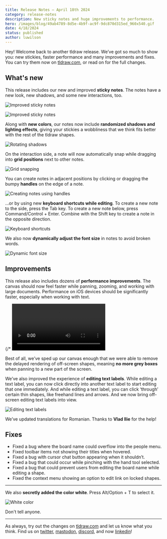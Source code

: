 ```yaml
---
title: Release Notes – April 18th 2024
category: release-notes
description: New sticky notes and huge improvements to performance.
hero: /images/blog/49ab4789-8d5e-4b9f-ac9f-9dc870d315ed_960x540.gif
date: 4/18/2024
status: published
author: luwilson
---
```


Hey! Welcome back to another tldraw release. We’ve got so much to show you: new stickies, faster performance and many improvements and fixes. You can try them now on [tldraw.com](http://tldraw.com/), or read on for the full changes.

## What's new

This release includes our new and improved **sticky notes**. The notes have a new look, new shadows, and some new interactions, too.

![Improved sticky notes](/images/blog/76e09493-71eb-43d9-a38d-97d8b460b848_960x540.gif)

![Improved sticky notes](/images/blog/cb56d96e-04aa-46a3-aa08-365a36845cd3_1838x686.png)

Along with **new colors**, our notes now include **randomized shadows and lighting effects**, giving your stickies a wobbliness that we think fits better with the rest of the tldraw shapes.

![Rotating shadows](/images/blog/3c17d55b-2be3-476d-84d3-5f26696c7809_960x540.gif)

On the interaction side, a note will now automatically snap while dragging into **grid positions** next to other notes.

![Grid snapping](/images/blog/c230f201-88d1-47df-9626-3c743a4e6c7a_722x406.gif)

You can create notes in adjacent positions by clicking or dragging the bumpy **handles** on the edge of a note.

![Creating notes using handles](/images/blog/0deb9327-ee70-4ada-977a-f49d0eb01419_722x406.gif)

…or by using new **keyboard shortcuts while editing**. To create a new note to the side, press the Tab key. To create a new note below, press Command/Control + Enter. Combine with the Shift key to create a note in the opposite direction.

![Keyboard shortcuts](/images/blog/9e3297cf-4643-4d4e-a477-1223c64f0426_722x406.gif)

We also now **dynamically adjust the font size** in notes to avoid broken words.

![Dynamic font size](/images/blog/fdd16a76-2f3e-49ea-9b76-470786d4d304_720x406.gif)

## Improvements

This release also includes dozens of **performance improvements**. The canvas should now feel faster while panning, zooming, and working with large documents. Performance on iOS devices should be significantly faster, especially when working with text.

{/* <Video src="blob:https://tldraw.substack.com/80230c44-df2b-4813-bc2c-d67c7d0c5e31" autoplay lazy /> */}

Best of all, we’ve sped up our canvas enough that we were able to remove the delayed rendering of off-screen shapes, meaning **no more grey boxes** when panning to a new part of the screen.

We’ve also improved the experience of **editing text labels**. While editing a text label, you can now click directly into another text label to start editing that one immediately. And while editing a text label, you can click ‘through’ certain thin shapes, like freehand lines and arrows. And we now bring off-screen editing text labels into view.

![Editing text labels](/images/blog/4d91f68a-829a-4b18-bcef-f37d2ec24bda_960x540.gif)

We’ve updated translations for Romanian. Thanks to **Vlad Ilie** for the help!

## Fixes

- Fixed a bug where the board name could overflow into the people menu.
- Fixed toolbar items not showing their titles when hovered.
- Fixed a bug with cursor chat button appearing when it shouldn’t.
- Fixed a bug that could occur while pinching with the hand tool selected.
- Fixed a bug that could prevent users from editing the board name while editing a shape.
- Fixed the context menu showing an option to edit link on locked shapes.

---

We also **secretly added the color white**. Press Alt/Option + T to select it.

![White color](/images/blog/843628e9-5ac3-43f6-8955-01af129cd380_960x540.gif)

Don't tell anyone.

---

As always, try out the changes on [tldraw.com](https://tldraw.com) and let us know what you think. Find us on [twitter](https://twitter.com/tldraw), [mastodon](https://mas.to/@tldraw), [discord](https://discord.tldraw.com/?utm_source=blog&utm_medium=announcement&utm_campaign=release-notes), and now [linkedin](https://www.linkedin.com/company/tldraw/)!
